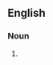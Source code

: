 {{also|bloody warrior}}
==English==

===Noun===
{{head|en|noun}}

# {{alternative spelling of|bloody warrior|lang=en}}
